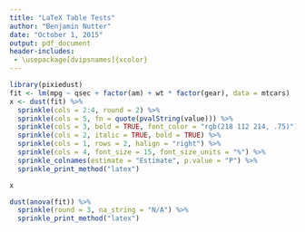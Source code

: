 ```yaml
---
title: "LaTeX Table Tests"
author: "Benjamin Nutter"
date: "October 1, 2015"
output: pdf_document
header-includes:
 - \usepackage[dvipsnames]{xcolor}
---
```


```r
library(pixiedust)
fit <- lm(mpg ~ qsec + factor(am) + wt * factor(gear), data = mtcars)
x <- dust(fit) %>%
  sprinkle(cols = 2:4, round = 2) %>%
  sprinkle(cols = 5, fn = quote(pvalString(value))) %>%
  sprinkle(cols = 3, bold = TRUE, font_color = "rgb(218 112 214, .75)") %>%
  sprinkle(cols = 2, italic = TRUE, bold = TRUE) %>%
  sprinkle(cols = 1, rows = 2, halign = "right") %>%
  sprinkle(cols = 4, font_size = 15, font_size_units = "%") %>%
  sprinkle_colnames(estimate = "Estimate", p.value = "P") %>%
  sprinkle_print_method("latex")
```

```r
x
```

```r
dust(anova(fit)) %>%
  sprinkle(round = 3, na_string = "N/A") %>%
  sprinkle_print_method("latex")
```
